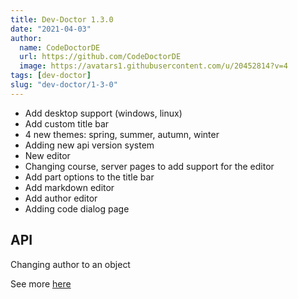 ```yaml
---
title: Dev-Doctor 1.3.0
date: "2021-04-03"
author:
  name: CodeDoctorDE
  url: https://github.com/CodeDoctorDE
  image: https://avatars1.githubusercontent.com/u/20452814?v=4
tags: [dev-doctor]
slug: "dev-doctor/1-3-0"
---
```


- Add desktop support (windows, linux)
- Add custom title bar
- 4 new themes: spring, summer, autumn, winter
- Adding new api version system
- New editor
- Changing course, server pages to add support for the editor
- Add part options to the title bar
- Add markdown editor
- Add author editor
- Adding code dialog page

## API

Changing author to an object

See more [here](https://github.com/LinwoodDev/dev_doctor/releases/tag/v1.3.0)
